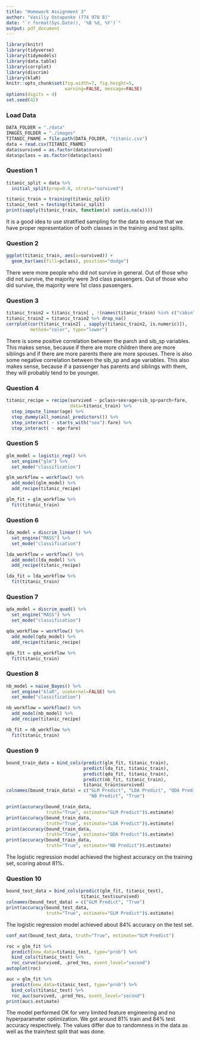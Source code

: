 ```yaml
---
title: "Homework Assignment 3"
author: "Vasiliy Ostapenko (774 970 8)"
date: "`r format(Sys.Date(), '%B %d, %Y')`"
output: pdf_document
---
```

```r
library(knitr)
library(tidyverse)
library(tidymodels)
library(data.table)
library(corrplot)
library(discrim)
library(klaR)
knitr::opts_chunk$set(fig.width=7, fig.height=5, 
                      warning=FALSE, message=FALSE)
options(digits = 4)
set.seed(42)
```

### Load Data
```r
DATA_FOLDER = "./data"
IMAGES_FOLDER = "./images"
TITANIC_FNAME = file.path(DATA_FOLDER, "titanic.csv")
data = read.csv(TITANIC_FNAME)
data$survived = as.factor(data$survived)
data$pclass = as.factor(data$pclass)
```

### Question 1
```r
titanic_split = data %>%
  initial_split(prop=0.8, strata="survived")

titanic_train = training(titanic_split)
titanic_test = testing(titanic_split)
print(sapply(titanic_train, function(x) sum(is.na(x))))
```
It is a good idea to use stratified sampling for the data to ensure that we have proper representation of both classes in the training and test splits.

### Question 2
```r
ggplot(titanic_train, aes(x=survived)) +
  geom_bar(aes(fill=pclass), position="dodge")
```
There were more people who did not survive in general. Out of those who did not survive, the majority were 3rd class passengers. Out of those who did survive, the majority were 1st class passengers.

### Question 3
```r
titanic_train2 = titanic_train[ , !(names(titanic_train) %in% c("cabin", "embarked"))] %>% copy()
titanic_train2 = titanic_train2 %>% drop_na()
corrplot(cor(titanic_train2[ , sapply(titanic_train2, is.numeric)]), 
         method="color", type="lower")
```
There is some positive correlation between the parch and sib_sp variables. This makes sense, because if there are more children there are more siblings and if there are more parents there are more spouses. There is also some negative correlation between the sib_sp and age variables.
This also makes sense, because if a passenger has parents and siblings with them, they will probably tend to be younger.

### Question 4
```r
titanic_recipe = recipe(survived ~ pclass+sex+age+sib_sp+parch+fare,
                        data=titanic_train) %>%
  step_impute_linear(age) %>%
  step_dummy(all_nominal_predictors()) %>%
  step_interact( ~ starts_with("sex"):fare) %>%
  step_interact( ~ age:fare)
```

### Question 5
```r
glm_model = logistic_reg() %>%
  set_engine("glm") %>%
  set_mode("classification")

glm_workflow = workflow() %>%
  add_model(glm_model) %>%
  add_recipe(titanic_recipe)

glm_fit = glm_workflow %>%
  fit(titanic_train)
```

### Question 6
```r
lda_model = discrim_linear() %>%
  set_engine("MASS") %>%
  set_mode("classification")

lda_workflow = workflow() %>%
  add_model(lda_model) %>%
  add_recipe(titanic_recipe)

lda_fit = lda_workflow %>%
  fit(titanic_train)
```

### Question 7
```r
qda_model = discrim_quad() %>%
  set_engine("MASS") %>%
  set_mode("classification")

qda_workflow = workflow() %>%
  add_model(qda_model) %>%
  add_recipe(titanic_recipe)

qda_fit = qda_workflow %>%
  fit(titanic_train)
```

### Question 8
```r
nb_model = naive_Bayes() %>%
  set_engine("klaR", usekernel=FALSE) %>%
  set_mode("classification")

nb_workflow = workflow() %>%
  add_model(nb_model) %>%
  add_recipe(titanic_recipe)

nb_fit = nb_workflow %>%
  fit(titanic_train)
```

### Question 9
```r
bound_train_data = bind_cols(predict(glm_fit, titanic_train),
                             predict(lda_fit, titanic_train),
                             predict(qda_fit, titanic_train),
                             predict(nb_fit, titanic_train),
                             titanic_train$survived)
colnames(bound_train_data) = c("GLM Predict", "LDA Predict", "QDA Predict",
                               "NB Predict", "True")
```
```r
print(accuracy(bound_train_data, 
               truth="True", estimate="GLM Predict")$.estimate)
print(accuracy(bound_train_data, 
               truth="True", estimate="LDA Predict")$.estimate)
print(accuracy(bound_train_data, 
               truth="True", estimate="QDA Predict")$.estimate)
print(accuracy(bound_train_data, 
               truth="True", estimate="NB Predict")$.estimate)
```
The logistic regression model achieved the highest accuracy on the training set, scoring about 81%.

### Question 10
```r
bound_test_data = bind_cols(predict(glm_fit, titanic_test),
                            titanic_test$survived)
colnames(bound_test_data) = c("GLM Predict", "True")
print(accuracy(bound_test_data, 
               truth="True", estimate="GLM Predict")$.estimate)
```
The logistic regression model achieved about 84% accuracy on the test set.

```r
conf_mat(bound_test_data, truth="True", estimate="GLM Predict")
```
```r
roc = glm_fit %>%
  predict(new_data=titanic_test, type="prob") %>%
  bind_cols(titanic_test) %>%
  roc_curve(survived, .pred_Yes, event_level="second")
autoplot(roc)
```
```r
auc = glm_fit %>%
  predict(new_data=titanic_test, type="prob") %>%
  bind_cols(titanic_test) %>%
  roc_auc(survived, .pred_Yes, event_level="second")
print(auc$.estimate)
```
The model performed OK for very limited feature engineering and no hyperparameter optimization. We got around 81% train and 84% test accuracy respectively. The values differ due to randomness in the data as well as the train/test split that was done.
